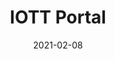 ---
title: IOTT Portal
tag: DePIN
status: publish
date: 2021-02-08
slug: Explore the IoTeX global device/user footprint on the IOTT (Internet of Trusted Things) Portal!
website: https://iott.network
twitter:
logo: /img/IOTT Portal.png
featured_img: https://wp.gcap1.iotex.io/wp-content/uploads/2021/02/iott-header.png
telegram:
---